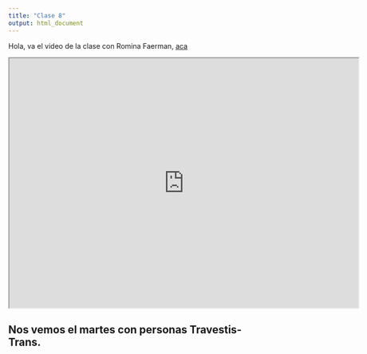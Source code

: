 ```yaml
---
title: "Clase 8"
output: html_document
---
```

Hola, va el video de la clase con Romina Faerman, [aca](https://drive.google.com/file/d/17Dec-fd_5m4InL36zEdf4Rzps-u3ezg5/view?usp=sharing)

<iframe src="https://drive.google.com/file/d/17Dec-fd_5m4InL36zEdf4Rzps-u3ezg5/preview" width="700" height="500" allow="autoplay"></iframe>

## Nos vemos el martes con personas Travestis-Trans. 
